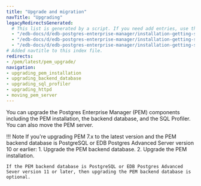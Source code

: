 ```yaml
---
title: "Upgrade and migration"
navTitle: "Upgrading"
legacyRedirectsGenerated:
  # This list is generated by a script. If you need add entries, use the `legacyRedirects` key.
  - "/edb-docs/d/edb-postgres-enterprise-manager/installation-getting-started/upgrade-migration-guide/8.0/genindex.html"
  - "/edb-docs/d/edb-postgres-enterprise-manager/installation-getting-started/upgrade-migration-guide/8.0/conclusion.html"
  - "/edb-docs/d/edb-postgres-enterprise-manager/installation-getting-started/upgrade-migration-guide/8.0/index.html"
# Added navtitle to this index file.
redirects:
- /pem/latest/pem_upgrade/
navigation:
- upgrading_pem_installation
- upgrading_backend_database
- upgrading_sql_profiler
- upgrading_httpd
- moving_pem_server
---
```


You can upgrade the Postgres Enterprise Manager (PEM) components including the PEM installation, the backend database, and the SQL Profiler. You can also move the PEM server.

!!! Note
    If you're upgrading PEM 7.x to the latest version and the PEM backend database is PostgreSQL or EDB Postgres Advanced Server version 10 or earlier:
    1.  Upgrade the PEM backend database.
    2.  Upgrade the PEM installation.

    If the PEM backend database is PostgreSQL or EDB Postgres Advanced Sever version 11 or later, then upgrading the PEM backend database is optional.